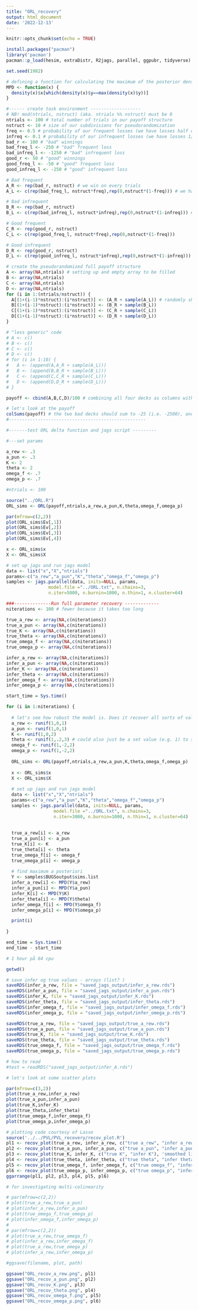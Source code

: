 ```yaml
---
title: "ORL_recovery"
output: html_document
date: '2022-12-13'
---
```


```r
knitr::opts_chunk$set(echo = TRUE)
```

```r
install.packages("pacman")
library('pacman')
pacman::p_load(hesim, extraDistr, R2jags, parallel, ggpubr, tidyverse)

set.seed(1982)
```

```r
# defining a function for calculating the maximum of the posterior density (not exactly the same as the mode)
MPD <- function(x) {
  density(x)$x[which(density(x)$y==max(density(x)$y))]
}
```


```r

#------ create task environment -------------------
# NB! mod(ntrials, nstruct) (aka. ntrials %% nstruct) must be 0
ntrials <- 100 # total number of trials in our payoff structure
nstruct <- 10 # size of our subdivisions for pseudorandomization
freq <- 0.5 # probability of our frequent losses (we have losses half of the time)
infreq <- 0.1 # probability of our infrequent losses (we have losses 1/10th of the time)
bad_r <- 100 # "bad" winnings
bad_freq_l <- -250 # "bad" frequent loss
bad_infreq_l <- -1250 # "bad" infrequent loss
good_r <- 50 # "good" winnings
good_freq_l <- -50 # "good" frequent loss
good_infreq_l <- -250 # "good" infrequent loss

# Bad frequent
A_R <- rep(bad_r, nstruct) # we win on every trials
A_L <- c(rep(bad_freq_l, nstruct*freq),rep(0,nstruct*(1-freq))) # we have losses half of the time

# Bad infrequent
B_R <- rep(bad_r, nstruct)
B_L <- c(rep(bad_infreq_l, nstruct*infreq),rep(0,nstruct*(1-infreq))) # we have losses 1/10th of the time

# Good frequent
C_R <- rep(good_r, nstruct)
C_L <- c(rep(good_freq_l, nstruct*freq),rep(0,nstruct*(1-freq)))

# Good infrequent
D_R <- rep(good_r, nstruct)
D_L <- c(rep(good_infreq_l, nstruct*infreq),rep(0,nstruct*(1-infreq)))

# create the pseudorandomized full payoff structure
A <- array(NA,ntrials) # setting up and empty array to be filled
B <- array(NA,ntrials)
C <- array(NA,ntrials)
D <- array(NA,ntrials)
for (i in 1:(ntrials/nstruct)) {
  A[(1+(i-1)*nstruct):(i*nstruct)] <- (A_R + sample(A_L)) # randomly shuffling the loss-array for every ten trials (and adding those losses to the winnings)
  B[(1+(i-1)*nstruct):(i*nstruct)] <- (B_R + sample(B_L))
  C[(1+(i-1)*nstruct):(i*nstruct)] <- (C_R + sample(C_L))
  D[(1+(i-1)*nstruct):(i*nstruct)] <- (D_R + sample(D_L))
}

# "less generic" code
# A <- c()
# B <- c()
# C <- c()
# D <- c()
# for (i in 1:10) {
#   A <- (append(A,A_R + sample(A_L)))
#   B <- (append(B,B_R + sample(B_L)))
#   C <- (append(C,C_R + sample(C_L)))
#   D <- (append(D,D_R + sample(D_L)))
# }

payoff <- cbind(A,B,C,D)/100 # combining all four decks as columns with each 100 trials - dividing our payoffs by 100 to make the numbers a bit easier to work with

# let's look at the payoff
colSums(payoff) # the two bad decks should sum to -25 (i.e. -2500), and the two good ones to 25 (i.e. 2500)
#----------------------------------------------------
```

```r
#-------test ORL delta function and jags script ---------

#---set params

a_rew <- .3
a_pun <- .3
K <- 2
theta <- 2
omega_f <- .7
omega_p <- .7

#ntrials <- 100

source("../ORL.R")
ORL_sims <- ORL(payoff,ntrials,a_rew,a_pun,K,theta,omega_f,omega_p)

par(mfrow=c(2,2))
plot(ORL_sims$Ev[,1])
plot(ORL_sims$Ev[,2])
plot(ORL_sims$Ev[,3])
plot(ORL_sims$Ev[,4])

x <- ORL_sims$x
X <- ORL_sims$X

# set up jags and run jags model
data <- list("x","X","ntrials") 
params<-c("a_rew","a_pun","K","theta","omega_f","omega_p")
samples <- jags.parallel(data, inits=NULL, params,
                model.file ="../ORL.txt", n.chains=3, 
                n.iter=5000, n.burnin=1000, n.thin=1, n.cluster=64)
```

```r
###--------------Run full parameter recovery -------------
niterations <- 100 # fewer because it takes too long

true_a_rew <- array(NA,c(niterations))
true_a_pun <- array(NA,c(niterations))
true_K <- array(NA,c(niterations))
true_theta <- array(NA,c(niterations))
true_omega_f <- array(NA,c(niterations))
true_omega_p <- array(NA,c(niterations))

infer_a_rew <- array(NA,c(niterations))
infer_a_pun <- array(NA,c(niterations))
infer_K <- array(NA,c(niterations))
infer_theta <- array(NA,c(niterations))
infer_omega_f <- array(NA,c(niterations))
infer_omega_p <- array(NA,c(niterations))

start_time = Sys.time()

for (i in 1:niterations) {
  
  # let's see how robust the model is. Does it recover all sorts of values?
  a_rew <- runif(1,0,1)
  a_pun <- runif(1,0,1)
  K <- runif(1,0,2)
  theta <- runif(1,.2,3) # could also just be a set value (e.g. 1) to simplify the model a bit
  omega_f <- runif(1,-2,2)
  omega_p <- runif(1,-2,2)
  
  ORL_sims <- ORL(payoff,ntrials,a_rew,a_pun,K,theta,omega_f,omega_p)
  
  x <- ORL_sims$x
  X <- ORL_sims$X
  
  # set up jags and run jags model
  data <- list("x","X","ntrials") 
  params<-c("a_rew","a_pun","K","theta","omega_f","omega_p")
  samples <- jags.parallel(data, inits=NULL, params,
                  model.file ="../ORL.txt", n.chains=3, 
                  n.iter=3000, n.burnin=1000, n.thin=1, n.cluster=64)
  
  
  true_a_rew[i] <- a_rew
  true_a_pun[i] <- a_pun
  true_K[i] <- K
  true_theta[i] <- theta
  true_omega_f[i] <- omega_f
  true_omega_p[i] <- omega_p
  
  # find maximum a posteriori
  Y <- samples$BUGSoutput$sims.list
  infer_a_rew[i] <- MPD(Y$a_rew)
  infer_a_pun[i] <- MPD(Y$a_pun)
  infer_K[i] <- MPD(Y$K)
  infer_theta[i] <- MPD(Y$theta)
  infer_omega_f[i] <- MPD(Y$omega_f)
  infer_omega_p[i] <- MPD(Y$omega_p)

  print(i)
  
}

end_time = Sys.time()
end_time - start_time

# 1 hour på 64 cpu
```

```r
getwd()
```


```r
# save infer og true values - arrays (list? )
saveRDS(infer_a_rew, file = "saved_jags_output/infer_a_rew.rds")
saveRDS(infer_a_pun, file = "saved_jags_output/infer_a_pun.rds")
saveRDS(infer_K, file = "saved_jags_output/infer_K.rds")
saveRDS(infer_theta, file = "saved_jags_output/infer_theta.rds")
saveRDS(infer_omega_f, file = "saved_jags_output/infer_omega_f.rds")
saveRDS(infer_omega_p, file = "saved_jags_output/infer_omega_p.rds")

saveRDS(true_a_rew, file = "saved_jags_output/true_a_rew.rds")
saveRDS(true_a_pun, file = "saved_jags_output/true_a_pun.rds")
saveRDS(true_K, file = "saved_jags_output/true_K.rds")
saveRDS(true_theta, file = "saved_jags_output/true_theta.rds")
saveRDS(true_omega_f, file = "saved_jags_output/true_omega_f.rds")
saveRDS(true_omega_p, file = "saved_jags_output/true_omega_p.rds")

# how to read
#test = readRDS("saved_jags_output/infer_A.rds")
```


```r
# let's look at some scatter plots

par(mfrow=c(3,2))
plot(true_a_rew,infer_a_rew)
plot(true_a_pun,infer_a_pun)
plot(true_K,infer_K)
plot(true_theta,infer_theta)
plot(true_omega_f,infer_omega_f)
plot(true_omega_p,infer_omega_p)

# plotting code courtesy of Lasse
source('../../PVL/PVL_recovery/recov_plot.R')
pl1 <- recov_plot(true_a_rew, infer_a_rew, c("true a_rew", "infer a_rew"), 'smoothed linear fit')
pl2 <- recov_plot(true_a_pun, infer_a_pun, c("true a_pun", "infer a_pun"), 'smoothed linear fit')
pl3 <- recov_plot(true_K, infer_K, c("true K", "infer K"), 'smoothed linear fit')
pl4 <- recov_plot(true_theta, infer_theta, c("true theta", "infer theta"), 'smoothed linear fit')
pl5 <- recov_plot(true_omega_f, infer_omega_f, c("true omega_f", "infer omega_f"), 'smoothed linear fit')
pl6 <- recov_plot(true_omega_p, infer_omega_p, c("true omega_p", "infer omega_p"), 'smoothed linear fit')
ggarrange(pl1, pl2, pl3, pl4, pl5, pl6)

# for investigating multi-colinearity

# par(mfrow=c(2,2))
# plot(true_a_rew,true_a_pun)
# plot(infer_a_rew,infer_a_pun)
# plot(true_omega_f,true_omega_p)
# plot(infer_omega_f,infer_omega_p)
# 
# par(mfrow=c(2,2))
# plot(true_a_rew,true_omega_f)
# plot(infer_a_rew,infer_omega_f)
# plot(true_a_rew,true_omega_p)
# plot(infer_a_rew,infer_omega_p)
```
```r
#ggsave(filename, plot, path)

ggsave("ORL_recov_a_rew.png", pl1)
ggsave("ORL_recov_a_pun.png", pl2)
ggsave("ORL_recov_K.png", pl3)
ggsave("ORL_recov_theta.png", pl4)
ggsave("ORL_recov_omega_f.png", pl5)
ggsave("ORL_recov_omega_p.png", pl6)
```

